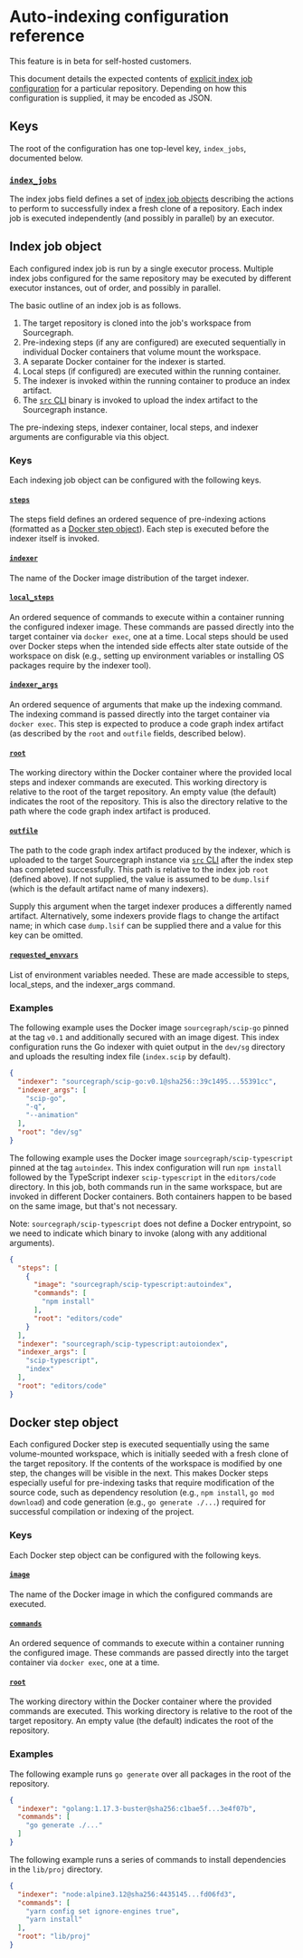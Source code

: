 # Auto-indexing configuration reference

<Callout type="note">This feature is in beta for self-hosted customers.</Callout>

This document details the expected contents of [explicit index job configuration](/code_navigation/how-to/configure_auto_indexing#explicit-index-job-configuration) for a particular repository. Depending on how this configuration is supplied, it may be encoded as JSON.

## Keys

The root of the configuration has one top-level key, `index_jobs`, documented below.

### [`index_jobs`](#index-jobs)

The index jobs field defines a set of [index job objects](#index-job-object) describing the actions to perform to successfully index a fresh clone of a repository. Each index job is executed independently (and possibly in parallel) by an executor.

## Index job object

Each configured index job is run by a single executor process. Multiple index jobs configured for the same repository may be executed by different executor instances, out of order, and possibly in parallel.

The basic outline of an index job is as follows.

1. The target repository is cloned into the job's workspace from Sourcegraph.
2. Pre-indexing steps (if any are configured) are executed sequentially in individual Docker containers that volume mount the workspace.
3. A separate Docker container for the indexer is started.
4. Local steps (if configured) are executed within the running container.
5. The indexer is invoked within the running container to produce an index artifact.
6. The [`src` CLI](/cli/) binary is invoked to upload the index artifact to the Sourcegraph instance.

The pre-indexing steps, indexer container, local steps, and indexer arguments are configurable via this object.

### Keys

Each indexing job object can be configured with the following keys.

#### [`steps`](#index-job-steps)

The steps field defines an ordered sequence of pre-indexing actions (formatted as a [Docker step object](#docker-step-object)). Each step is executed before the indexer itself is invoked.

#### [`indexer`](#index-job-indexer)

The name of the Docker image distribution of the target indexer.

#### [`local_steps`](#index-job-local-steps)

An ordered sequence of commands to execute within a container running the configured indexer image. These commands are passed directly into the target container via `docker exec`, one at a time. Local steps should be used over Docker steps when the intended side effects alter state outside of the workspace on disk (e.g., setting up environment variables or installing OS packages require by the indexer tool).

#### [`indexer_args`](#index-job-indexer-args)

An ordered sequence of arguments that make up the indexing command. The indexing command is passed directly into the target container via `docker exec`. This step is expected to produce a code graph index artifact (as described by the `root` and `outfile` fields, described below).

#### [`root`](#index-job-root)

The working directory within the Docker container where the provided local steps and indexer commands are executed. This working directory is relative to the root of the target repository. An empty value (the default) indicates the root of the repository. This is also the directory relative to the path where the code graph index artifact is produced.

#### [`outfile`](#index-job-outfile)

The path to the code graph index artifact produced by the indexer, which is uploaded to the target Sourcegraph instance via [`src` CLI](/cli/) after the index step has completed successfully. This path is relative to the index job `root` (defined above). If not supplied, the value is assumed to be `dump.lsif` (which is the default artifact name of many indexers).

Supply this argument when the target indexer produces a differently named artifact. Alternatively, some indexers provide flags to change the artifact name; in which case `dump.lsif` can be supplied there and a value for this key can be omitted.

#### [`requested_envvars`](#index-job-requested-envvars)

List of environment variables needed. These are made accessible to steps, local_steps, and the indexer_args command.

### Examples

The following example uses the Docker image `sourcegraph/scip-go` pinned at the tag `v0.1` and additionally secured with an image digest. This index configuration runs the Go indexer with quiet output in the `dev/sg` directory and uploads the resulting index file (`index.scip` by default).

```json
{
  "indexer": "sourcegraph/scip-go:v0.1@sha256::39c1495...55391cc",
  "indexer_args": [
    "scip-go",
    "-q",
    "--animation"
  ],
  "root": "dev/sg"
}
```

The following example uses the Docker image `sourcegraph/scip-typescript` pinned at the tag `autoindex`. This index configuration will run `npm install` followed by the TypeScript indexer `scip-typescript` in the `editors/code` directory. In this job, both commands run in the same workspace, but are invoked in different Docker containers. Both containers happen to be based on the same image, but that's not necessary.


Note: `sourcegraph/scip-typescript` does not define a Docker entrypoint, so we need to indicate which binary to invoke (along with any additional arguments).

```json
{
  "steps": [
    {
      "image": "sourcegraph/scip-typescript:autoindex",
      "commands": [
        "npm install"
      ],
      "root": "editors/code"
    }
  ],
  "indexer": "sourcegraph/scip-typescript:autoiondex",
  "indexer_args": [
    "scip-typescript",
    "index"
  ],
  "root": "editors/code"
}
```

## Docker step object

Each configured Docker step is executed sequentially using the same volume-mounted workspace, which is initially seeded with a fresh clone of the target repository. If the contents of the workspace is modified by one step, the changes will be visible in the next. This makes Docker steps especially useful for pre-indexing tasks that require modification of the source code, such as dependency resolution (e.g., `npm install`, `go mod download`) and code generation (e.g., `go generate ./...`) required for successful compilation or indexing of the project.

### Keys

Each Docker step object can be configured with the following keys.

#### [`image`](#docker-step-image)

The name of the Docker image in which the configured commands are executed.

#### [`commands`](#docker-step-commands)

An ordered sequence of commands to execute within a container running the configured image. These commands are passed directly into the target container via `docker exec`, one at a time.

#### [`root`](#docker-step-root)

The working directory within the Docker container where the provided commands are executed. This working directory is relative to the root of the target repository. An empty value (the default) indicates the root of the repository.

### Examples

The following example runs `go generate` over all packages in the root of the repository.

```json
{
  "indexer": "golang:1.17.3-buster@sha256:c1bae5f...3e4f07b",
  "commands": [
    "go generate ./..."
  ]
}
```

The following example runs a series of commands to install dependencies in the `lib/proj` directory.

```json
{
  "indexer": "node:alpine3.12@sha256:4435145...fd06fd3",
  "commands": [
    "yarn config set ignore-engines true",
    "yarn install"
  ],
  "root": "lib/proj"
}
```
